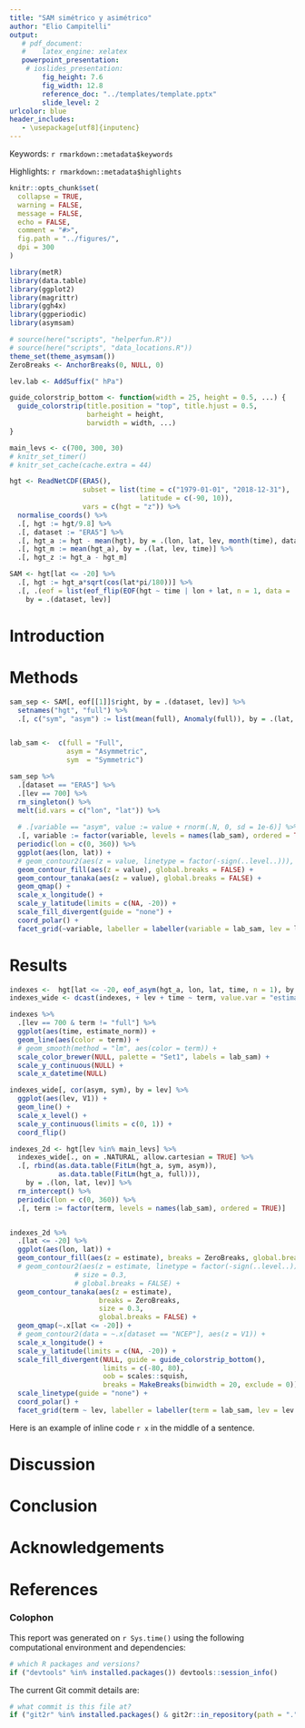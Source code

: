 ```yaml
---
title: "SAM simétrico y asimétrico"
author: "Elio Campitelli"
output: 
   # pdf_document:
   #    latex_engine: xelatex
   powerpoint_presentation:
    # ioslides_presentation:
        fig_height: 7.6
        fig_width: 12.8
        reference_doc: "../templates/template.pptx" 
        slide_level: 2
urlcolor: blue
header_includes:
   - \usepackage[utf8]{inputenc}
---
```


<!-- This is the format for text comments that will be ignored during renderings. Do not put R code in these comments because it will not be ignored. -->

<!-- With the following code you can access and display values from the yml header above. -->

Keywords: `r rmarkdown::metadata$keywords`

Highlights: `r rmarkdown::metadata$highlights`

<!-- The following code chunk defines some general settings how code chunks should behave. -->


```r
knitr::opts_chunk$set(
  collapse = TRUE,
  warning = FALSE,
  message = FALSE,
  echo = FALSE,
  comment = "#>",
  fig.path = "../figures/",
  dpi = 300
)

library(metR)
library(data.table)
library(ggplot2)
library(magrittr)
library(ggh4x)
library(ggperiodic)
library(asymsam)

# source(here("scripts", "helperfun.R"))
# source(here("scripts", "data_locations.R"))
theme_set(theme_asymsam())
ZeroBreaks <- AnchorBreaks(0, NULL, 0)

lev.lab <- AddSuffix(" hPa")

guide_colorstrip_bottom <- function(width = 25, height = 0.5, ...) {
  guide_colorstrip(title.position = "top", title.hjust = 0.5,
                   barheight = height,
                   barwidth = width, ...)
}

main_levs <- c(700, 300, 30)
# knitr_set_timer()
# knitr_set_cache(cache.extra = 44)
```


```r
hgt <- ReadNetCDF(ERA5(), 
                  subset = list(time = c("1979-01-01", "2018-12-31"),
                                latitude = c(-90, 10)),
                  vars = c(hgt = "z")) %>% 
  normalise_coords() %>% 
  .[, hgt := hgt/9.8] %>% 
  .[, dataset := "ERA5"] %>%  
  .[, hgt_a := hgt - mean(hgt), by = .(lon, lat, lev, month(time), dataset)] %>% 
  .[, hgt_m := mean(hgt_a), by = .(lat, lev, time)] %>% 
  .[, hgt_z := hgt_a - hgt_m]
```

```r
SAM <- hgt[lat <= -20] %>% 
  .[, hgt := hgt_a*sqrt(cos(lat*pi/180))] %>% 
  .[, .(eof = list(eof_flip(EOF(hgt ~ time | lon + lat, n = 1, data = .SD)))), 
    by = .(dataset, lev)]
```


<!-- The actual document text starts here: -->

# Introduction


# Methods


```r
sam_sep <- SAM[, eof[[1]]$right, by = .(dataset, lev)] %>% 
  setnames("hgt", "full") %>% 
  .[, c("sym", "asym") := list(mean(full), Anomaly(full)), by = .(lat, lev, dataset)]


lab_sam <-  c(full = "Full", 
              asym = "Asymmetric",
              sym  = "Symmetric")

sam_sep %>% 
  .[dataset == "ERA5"] %>% 
  .[lev == 700] %>%
  rm_singleton() %>% 
  melt(id.vars = c("lon", "lat")) %>% 
  
  # .[variable == "asym", value := value + rnorm(.N, 0, sd = 1e-6)] %>%
  .[, variable := factor(variable, levels = names(lab_sam), ordered = TRUE)] %>% 
  periodic(lon = c(0, 360)) %>% 
  ggplot(aes(lon, lat)) +
  # geom_contour2(aes(z = value, linetype = factor(-sign(..level..))), global.breaks = FALSE) +
  geom_contour_fill(aes(z = value), global.breaks = FALSE) +
  geom_contour_tanaka(aes(z = value), global.breaks = FALSE) +
  geom_qmap() +
  scale_x_longitude() +
  scale_y_latitude(limits = c(NA, -20)) +
  scale_fill_divergent(guide = "none") +
  coord_polar() +
  facet_grid(~variable, labeller = labeller(variable = lab_sam, lev = lev.lab)) 
```


# Results


```r
indexes <-  hgt[lat <= -20, eof_asym(hgt_a, lon, lat, time, n = 1), by = lev]
indexes_wide <- dcast(indexes, + lev + time ~ term, value.var = "estimate_norm")
```

```r
indexes %>% 
  .[lev == 700 & term != "full"] %>% 
  ggplot(aes(time, estimate_norm)) +
  geom_line(aes(color = term)) +
  # geom_smooth(method = "lm", aes(color = term)) +
  scale_color_brewer(NULL, palette = "Set1", labels = lab_sam) +
  scale_y_continuous(NULL) +
  scale_x_datetime(NULL)
```


```r
indexes_wide[, cor(asym, sym), by = lev] %>% 
  ggplot(aes(lev, V1)) +
  geom_line() +
  scale_x_level() + 
  scale_y_continuous(limits = c(0, 1)) +
  coord_flip()
```


```r

indexes_2d <- hgt[lev %in% main_levs] %>% 
  indexes_wide[., on = .NATURAL, allow.cartesian = TRUE] %>% 
  .[, rbind(as.data.table(FitLm(hgt_a, sym, asym)),
            as.data.table(FitLm(hgt_a, full))),
    by = .(lon, lat, lev)] %>% 
  rm_intercept() %>% 
  periodic(lon = c(0, 360)) %>% 
  .[, term := factor(term, levels = names(lab_sam), ordered = TRUE)] 


indexes_2d %>% 
  .[lat <= -20] %>% 
  ggplot(aes(lon, lat)) +
  geom_contour_fill(aes(z = estimate), breaks = ZeroBreaks, global.breaks = FALSE) +
  # geom_contour2(aes(z = estimate, linetype = factor(-sign(..level..))), 
                # size = 0.3,
                # global.breaks = FALSE) +
  geom_contour_tanaka(aes(z = estimate),
                      breaks = ZeroBreaks,
                      size = 0.3,
                      global.breaks = FALSE) +
  geom_qmap(~.x[lat <= -20]) +
  # geom_contour2(data = ~.x[dataset == "NCEP"], aes(z = V1)) +
  scale_x_longitude() +
  scale_y_latitude(limits = c(NA, -20)) +
  scale_fill_divergent(NULL, guide = guide_colorstrip_bottom(), 
                       limits = c(-80, 80),
                       oob = scales::squish,
                       breaks = MakeBreaks(binwidth = 20, exclude = 0)) +
  scale_linetype(guide = "none") +
  coord_polar() +
  facet_grid(term ~ lev, labeller = labeller(term = lab_sam, lev = lev.lab))
```

Here is an example of inline code `r x` in the middle of a sentence. 

# Discussion

# Conclusion

# Acknowledgements

<!-- The following line inserts a page break  -->

\newpage

# References 

<!-- The following line ensures the references appear here for the MS Word or HTML output files, rather than right at the end of the document (this will not work for PDF files):  -->

<div id="refs"></div>

\newpage

### Colophon

This report was generated on `r Sys.time()` using the following computational environment and dependencies: 

```r
# which R packages and versions?
if ("devtools" %in% installed.packages()) devtools::session_info()
```

The current Git commit details are:

```r
# what commit is this file at? 
if ("git2r" %in% installed.packages() & git2r::in_repository(path = ".")) git2r::repository(here::here())  
```
